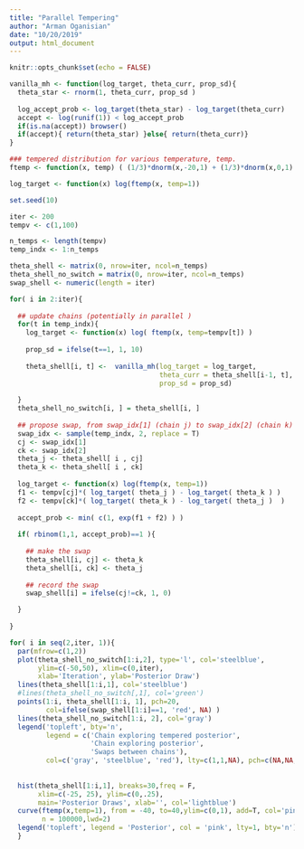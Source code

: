 ```yaml
---
title: "Parallel Tempering"
author: "Arman Oganisian"
date: "10/20/2019"
output: html_document
---
```


```r
knitr::opts_chunk$set(echo = FALSE)

```


```r
vanilla_mh <- function(log_target, theta_curr, prop_sd){
  theta_star <- rnorm(1, theta_curr, prop_sd )
  
  log_accept_prob <- log_target(theta_star) - log_target(theta_curr)
  accept <- log(runif(1)) < log_accept_prob
  if(is.na(accept)) browser()
  if(accept){ return(theta_star) }else{ return(theta_curr)}
}

### tempered distribution for various temperature, temp.
ftemp <- function(x, temp) ( (1/3)*dnorm(x,-20,1) + (1/3)*dnorm(x,0,1) + (1/3)*dnorm(x,20,1))^(1/temp)

log_target <- function(x) log(ftemp(x, temp=1))
```


```r
set.seed(10)

iter <- 200
tempv <- c(1,100)

n_temps <- length(tempv)
temp_indx <- 1:n_temps

theta_shell <- matrix(0, nrow=iter, ncol=n_temps)
theta_shell_no_switch = matrix(0, nrow=iter, ncol=n_temps)
swap_shell <- numeric(length = iter)

for( i in 2:iter){
  
  ## update chains (potentially in parallel )
  for(t in temp_indx){
    log_target <- function(x) log( ftemp(x, temp=tempv[t]) )
    
    prop_sd = ifelse(t==1, 1, 10)
    
    theta_shell[i, t] <-  vanilla_mh(log_target = log_target, 
                                     theta_curr = theta_shell[i-1, t], 
                                     prop_sd = prop_sd)
    
  }
  theta_shell_no_switch[i, ] = theta_shell[i, ]
  
  ## propose swap, from swap_idx[1] (chain j) to swap_idx[2] (chain k)
  swap_idx <- sample(temp_indx, 2, replace = T)
  cj <- swap_idx[1]
  ck <- swap_idx[2]
  theta_j <- theta_shell[ i , cj]
  theta_k <- theta_shell[ i , ck]
  
  log_target <- function(x) log(ftemp(x, temp=1))
  f1 <- tempv[cj]*( log_target( theta_j ) - log_target( theta_k ) )
  f2 <- tempv[ck]*( log_target( theta_k ) - log_target( theta_j )  )
  
  accept_prob <- min( c(1, exp(f1 + f2) ) )
    
  if( rbinom(1,1, accept_prob)==1 ){
    
    ## make the swap
    theta_shell[i, cj] <- theta_k
    theta_shell[i, ck] <- theta_j
    
    ## record the swap
    swap_shell[i] = ifelse(cj!=ck, 1, 0)

  }
  
}
```

```r

for( i in seq(2,iter, 1)){
  par(mfrow=c(1,2))
  plot(theta_shell_no_switch[1:i,2], type='l', col='steelblue', 
       ylim=c(-50,50), xlim=c(0,iter), 
       xlab='Iteration', ylab='Posterior Draw')
  lines(theta_shell[1:i,1], col='steelblue')
  #lines(theta_shell_no_switch[,1], col='green')
  points(1:i, theta_shell[1:i, 1], pch=20, 
         col=ifelse(swap_shell[1:i]==1, 'red', NA) )
  lines(theta_shell_no_switch[1:i, 2], col='gray')
  legend('topleft', bty='n',
         legend = c('Chain exploring tempered posterior',
                    'Chain exploring posterior', 
                    'Swaps between chains'), 
         col=c('gray', 'steelblue', 'red'), lty=c(1,1,NA), pch=c(NA,NA, 20) )
  
  
  hist(theta_shell[1:i,1], breaks=30,freq = F, 
       xlim=c(-25, 25), ylim=c(0,.25), 
       main='Posterior Draws', xlab='', col='lightblue')
  curve(ftemp(x,temp=1), from = -40, to=40,ylim=c(0,1), add=T, col='pink', 
        n = 100000,lwd=2)
  legend('topleft', legend = 'Posterior', col = 'pink', lty=1, bty='n')
  }

```